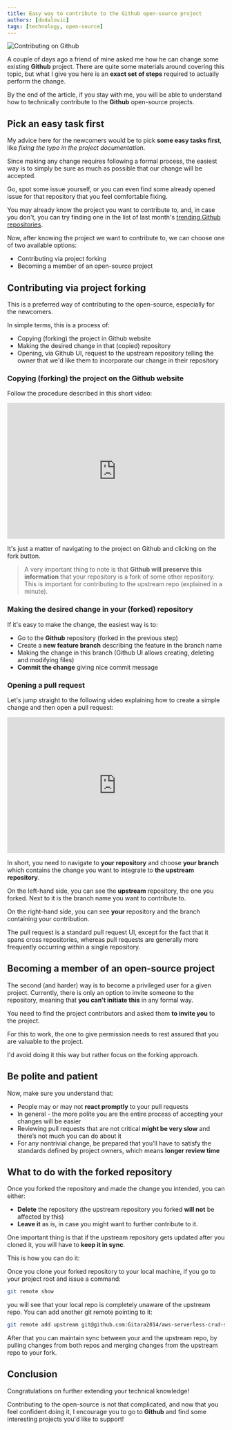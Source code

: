 ```yaml
---
title: Easy way to contribute to the Github open-source project
authors: [dodalovic]
tags: [technology, open-source]
---
```



![Contributing on Github](./github.jpg)

A couple of days ago a friend of mine asked me how he can change some existing **Github** project. There are quite some materials around covering this topic, but what I give you here is an **exact set of steps** required to actually perform the change.

By the end of the article, if you stay with me, you will be able to understand how to technically contribute to the **Github** open-source projects.

<!--truncate-->

## Pick an easy task first

My advice here for the newcomers would be to pick **some easy tasks first**, like _fixing the typo in the project documentation_.

Since making any change requires following a formal process, the easiest way is to simply be sure as much as possible that our change will be accepted.

Go, spot some issue yourself, or you can even find some already opened issue for that repository that you feel comfortable fixing.

You may already know the project you want to contribute to, and, in case you don't, you can try finding one in the list of last month's [trending Github repositories](https://github.com/trending?since=monthly).

Now, after knowing the project we want to contribute to, we can choose one of two available options:

- Contributing via project forking
- Becoming a member of an open-source project

## Contributing via project forking

This is a preferred way of contributing to the open-source, especially for the newcomers.

In simple terms, this is a process of:

- Copying (forking) the project in Github website
- Making the desired change in that (copied) repository
- Opening, via Github UI, request to the upstream repository telling the owner that we'd like them to incorporate our change in their repository

### Copying (forking) the project on the Github website

Follow the procedure described in this short video:

<iframe width="100%" height="315" src="https://www.youtube.com/embed/gJNXdMEIqBI" title="YouTube video player" frameborder="0" allow="accelerometer; autoplay; clipboard-write; encrypted-media; gyroscope; picture-in-picture; web-share" allowfullscreen></iframe>

It's just a matter of navigating to the project on Github and clicking on the fork button.

> A very important thing to note is that **Github will preserve this information** that your repository is a fork of some other repository. This is important for contributing to the upstream repo (explained in a minute).

### Making the desired change in your (forked) repository

If it's easy to make the change, the easiest way is to:

- Go to the **Github** repository (forked in the previous step)
- Create a **new feature branch** describing the feature in the branch name
- Making the change in this branch (Github UI allows creating, deleting and modifying files)
- **Commit the change** giving nice commit message

### Opening a pull request

Let's jump straight to the following video explaining how to create a simple change and then open a pull request:

<iframe width="100%" height="315" src="https://www.youtube.com/embed/s6ZSe8C-IFc" title="YouTube video player" frameborder="0" allow="accelerometer; autoplay; clipboard-write; encrypted-media; gyroscope; picture-in-picture; web-share" allowfullscreen></iframe>

In short, you need to navigate to **your repository** and choose **your branch** which contains the change you want to integrate to **the upstream repository**.

On the left-hand side, you can see the **upstream** repository, the one you forked. Next to it is the branch name you want to contribute to.

On the right-hand side, you can see **your** repository and the branch containing your contribution.

The pull request is a standard pull request UI, except for the fact that it spans cross repositories, whereas pull requests are generally more frequently occurring within a single repository.

## Becoming a member of an open-source project

The second (and harder) way is to become a privileged user for a given project. Currently, there is only an option to invite someone to the repository, meaning that **you can't initiate this** in any formal way.

You need to find the project contributors and asked them **to invite you** to the project.

For this to work, the one to give permission needs to rest assured that you are valuable to the project.

I'd avoid doing it this way but rather focus on the forking approach.

## Be polite and patient

Now, make sure you understand that:

- People may or may not **react promptly** to your pull requests
- In general - the more polite you are the entire process of accepting your changes will be easier
- Reviewing pull requests that are not critical **might be very slow** and there’s not much you can do about it
- For any nontrivial change, be prepared that you’ll have to satisfy the standards defined by project owners, which means **longer review time**

## What to do with the forked repository

Once you forked the repository and made the change you intended, you can either:

- **Delete** the repository (the upstream repository you forked **will not** be affected by this)
- **Leave it** as is, in case you might want to further contribute to it.

One important thing is that if the upstream repository gets updated after you cloned it, you will have to **keep it in sync**.

This is how you can do it:

Once you clone your forked repository to your local machine, if you go to your project root and issue a command:

```bash
git remote show
```

you will see that your local repo is completely unaware of the upstream repo. You can add another git remote pointing to it:

```bash
git remote add upstream git@github.com:Gitara2014/aws-serverless-crud-sample.git
```

After that you can maintain sync between your and the upstream repo, by pulling changes from both repos and merging changes from the upstream repo to your fork.

## Conclusion

Congratulations on further extending your technical knowledge!

Contributing to the open-source is not that complicated, and now that you feel confident doing it, I encourage you to go to **Github** and find some interesting projects you'd like to support!
